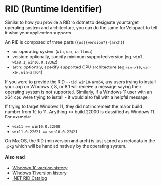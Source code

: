 # RID (Runtime Identifier)

<AppliesTo all />

Similar to how you provide a RID to dotnet to designate your target operating system and architecture, you can do the same for Velopack to tell it what your application supports. 

An RID is composed of three parts (`{os}{version?}-{arch}`)

- os: operating system (`win`, `osx`, or `linux`)
- version: optionally, specify minimum supported version (eg. `win7`, `win8.1`, `win10.0.18362`)
- arch: optionaly, specify supported CPU architecture (eg.`win-x86`, `win-x64`, `win-arm64`)

If you were to provide the RID `--rid win10-arm64`, any users trying to install your app on Windows 7, 8, or 8.1 will receive a message saying their operating system is not supported. Similarly, if a Windows 11 user with an x64 cpu were trying to install - it would also fail with a helpful message.

If trying to target Windows 11, they did not increment the major build number from 10 to 11. Anything >= build 22000 is classified as Windows 11. For example:

- `win11 == win10.0.22000`
- `win11.0.22621 == win10.0.22621`

On MacOS, the RID (min version and arch) is just stored as metadata in the `.pkg` which will be handled natively by the operating system.

#### Also read

- [Windows 10 version history](https://en.wikipedia.org/wiki/Windows_10_version_history)
- [Windows 11 version history](https://en.wikipedia.org/wiki/Windows_11_version_history)
- [.NET RID Catalog](https://learn.microsoft.com/dotnet/core/rid-catalog)
